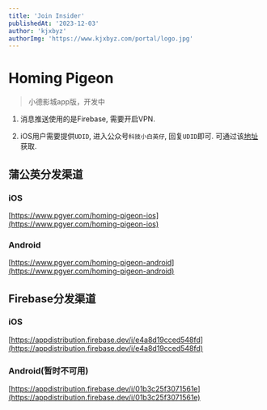 ```yaml
---
title: 'Join Insider'
publishedAt: '2023-12-03'
author: 'kjxbyz'
authorImg: 'https://www.kjxbyz.com/portal/logo.jpg'
---
```


# Homing Pigeon

> 小德影城app版，开发中

1. 消息推送使用的是Firebase, 需要开启VPN.

2. iOS用户需要提供`UDID`, 进入公众号`科技小白英仔`, 回复`UDID`即可. 可通过该[地址](https://www.pgyer.com/tools/udid)获取.

## 蒲公英分发渠道

### iOS

[https://www.pgyer.com/homing-pigeon-ios](https://www.pgyer.com/homing-pigeon-ios)

### Android

[https://www.pgyer.com/homing-pigeon-android](https://www.pgyer.com/homing-pigeon-android)


## Firebase分发渠道

### iOS

[https://appdistribution.firebase.dev/i/e4a8d19cced548fd](https://appdistribution.firebase.dev/i/e4a8d19cced548fd)

### Android(暂时不可用)

[https://appdistribution.firebase.dev/i/01b3c25f3071561e](https://appdistribution.firebase.dev/i/01b3c25f3071561e)
